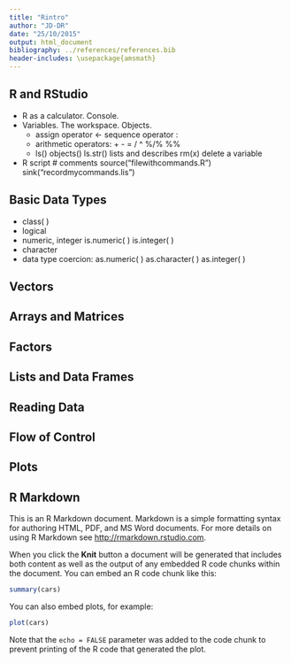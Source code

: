 ```yaml
---
title: "Rintro"
author: "JD-DR"
date: "25/10/2015"
output: html_document
bibliography: ../references/references.bib
header-includes: \usepackage{amsmath}
---
```


## R and RStudio
  - R as a calculator. Console.
  - Variables. The workspace. Objects.
    + assign operator <-   sequence operator  :
    + arithmetic operators: + - = / ^   %/%  %% 
    + ls() objects()  ls.str() lists and describes   rm(x) delete a variable
  - R script
    # comments
    source("filewithcommands.R")
    sink("recordmycommands.lis")
    
## Basic Data Types
  - class(   )
  - logical 
  - numeric, integer  is.numeric(  )   is.integer(  )  
  - character
  - data type coercion:  as.numeric(  )  as.character(  )   as.integer(  )
  
## Vectors



## Arrays and Matrices



## Factors



## Lists and Data Frames



## Reading Data


## Flow of Control 

## Plots


## R Markdown
This is an R Markdown document. Markdown is a simple formatting syntax for authoring HTML, PDF, and MS Word documents. For more details on using R Markdown see <http://rmarkdown.rstudio.com>.

When you click the **Knit** button a document will be generated that includes both content as well as the output of any embedded R code chunks within the document. You can embed an R code chunk like this:

```r
summary(cars)
```

You can also embed plots, for example:

```r
plot(cars)
```

Note that the `echo = FALSE` parameter was added to the code chunk to prevent printing of the R code that generated the plot.
